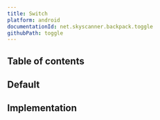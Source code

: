 ```yaml
---
title: Switch
platform: android
documentationId: net.skyscanner.backpack.toggle
githubPath: toggle
---
```




## Table of contents

## Default

<AndroidComponentScreenshots
  lightMode={screenshotDefault}
  darkMode={screenshotDefaultDm}
  altText="Android switch component" />

## Implementation

<Readme file={readme} />
